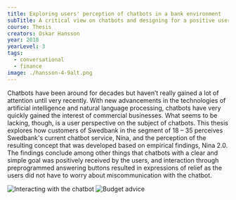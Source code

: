 ---
title: Exploring users' perception of chatbots in a bank environment
subTitle: A critical view on chatbots and designing for a positive user experience
course: Thesis
creators: Oskar Hansson
year: 2018
yearLevel: 3
tags:
  - conversational
  - finance
image: ./hansson-4-9alt.png
---

Chatbots have been around for decades but haven’t really gained a lot of attention until very recently. With new advancements in the technologies of artificial intelligence and natural language processing, chatbots have very quickly gained the interest of commercial businesses. What seems to be lacking, though, is a user perspective on the subject of chatbots. This thesis explores how customers of Swedbank in the segment of 18 – 35 perceives Swedbank's current chatbot service, Nina, and the perception of the resulting concept that was developed based on empirical findings, Nina 2.0. The findings conclude among other things that chatbots with a clear and simple goal was positively received by the users, and interaction through preprogrammed answering buttons resulted in expressions of relief as the users did not have to worry about miscommunication with the chatbot.

<ImageSet>

![Interacting with the chatbot](./hansson-1.jpg 'Interacting with the chatbot')
![Budget advice](./hansson-2.jpg 'Budget advice')

</ImageSet>
